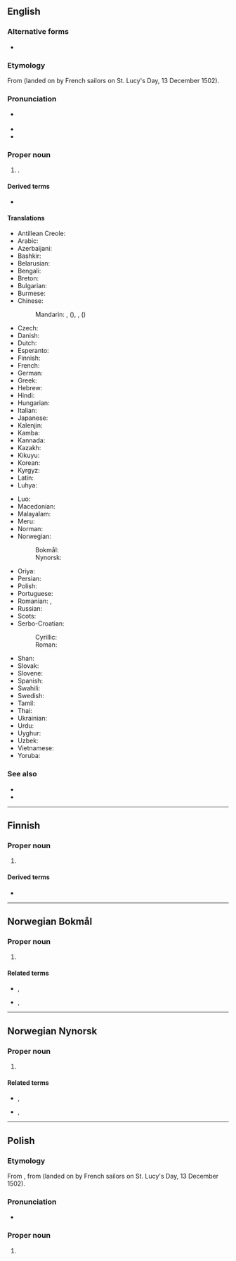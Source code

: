 ==English==
{{wikipedia}}

===Alternative forms===
* {{l|en|St. Lucia}}

===Etymology===
From {{der|en|la|sancta||saint}} {{m|en|Lucia||Lucy}} (landed on by French sailors on St. Lucy's Day, 13 December 1502).

===Pronunciation===
* {{a|UK|US}} {{IPA|en|/seɪnt ˈluː.ʃə/}}
* {{audio|en|en-us-Saint Lucia.ogg|Audio (US)}}
* {{rhymes|en|uːʃə}}

===Proper noun===
{{en-proper noun|head=[[saint|Saint]] [[Lucia]]}}

# {{senseid|en|Q760}}{{place|en|island/and/country|r/Caribbean}}.

====Derived terms====
* {{l|en|Saint Lucian}}

====Translations====
{{trans-top|id=Q760|country in the Caribbean}}
* Antillean Creole: {{t|gcf|Sentlisi}}
* Arabic: {{t|ar|سَانْت لُوسِيَا|f|tr=sant lusiyā}}
* Azerbaijani: {{t+|az|Sent-Lüsiya}}
* Bashkir: {{t|ba|Сент-Люсия}}
* Belarusian: {{t|be|Сент-Лю́сія|f}}
* Bengali: {{t|bn|সেন্ট লুসিয়া|sc=Beng}}
* Breton: {{t|br|Saint Lucia}}
* Bulgarian: {{t|bg|Сейнт Лу́сия|f}}
* Burmese: {{t|my|စိန့်လူစီယာ}}
* Chinese:
*: Mandarin: {{t+|cmn|聖盧西亞|sc=Hani}}, {{t+|cmn|圣卢西亚|tr=Shènglúxīyà|sc=Hani}} ({{qualifier|Mainland China}}), {{t|cmn|聖露西亞}}, {{t|cmn|聖露西亞|tr=Shènglùxīyà}} ({{qualifier|Taiwan}})
* Czech: {{t+|cs|Svatá Lucie|f}}
* Danish: {{t|da|Saint Lucia}}
* Dutch: {{t+|nl|Saint Lucia}}
* Esperanto: {{t|eo|Sent-Lucio}}
* Finnish: {{t+|fi|Saint Lucia}}
* French: {{t+|fr|Sainte-Lucie|f}}
* German: {{t+|de|Saint Lucia|n}}
* Greek: {{t+|el|Αγία Λουκία}}
* Hebrew: {{t|he|סנט לוסיה}}
* Hindi: {{t+|hi|सन्त लूसिया}}
* Hungarian: {{t|hu|Szent Lucia}}
* Italian: {{t|it|Saint Lucia|f}}
* Japanese: {{t+|ja|セントルシア|tr=Sentorushia}}
* Kalenjin: {{t|kln|Santalusia}}
* Kamba: {{t|kam|Santalusia}}
* Kannada: {{t|kn|ಸೇಂಟ್ ಲೂಷಿಯ}}
* Kazakh: {{t|kk|Сент-Люсия}}
* Kikuyu: {{t|ki|Santalusia}}
* Korean: {{t|ko|^세인트루시아}}
* Kyrgyz: {{t+|ky|Сент-Люсия}}
* Latin: {{t|la|Sancta Lucia|f}}
* Luhya: {{t|luy|Santalusia}}
{{trans-mid}}
* Luo: {{t|luo|Santalusia}}
* Macedonian: {{t|mk|Света Луција|f|sc=Cyrl}}
* Malayalam: {{t|ml|സെയ്ന്റ് ലൂസിയ}}
* Meru: {{t|mer|Santalusia}}
* Norman: {{t|nrf|Sainte Lucie|f}}
* Norwegian:
*: Bokmål: {{t|nb|Saint Lucia}}
*: Nynorsk: {{t+|nn|Saint Lucia}}
* Oriya: {{t|or|ସେଣ୍ଟ ଲୁସିଆ}}
* Persian: {{t|fa|سنت لوسیا|tr=sent lusyâ}}
* Polish: {{t+|pl|Saint Lucia|n}}
* Portuguese: {{t+|pt|Santa Lúcia|f}}
* Romanian: {{t|ro|Sfânta Lucia|f}}, {{t+|ro|Saint Lucia|f}}
* Russian: {{t|ru|Сент-Лю́сия|f|tr=Sɛnt-Ljúsija}}
* Scots: {{t|sco|Saunt Lucia}}
* Serbo-Croatian:
*: Cyrillic: {{t|sh|Света Луција|f|sc=Cyrl}}
*: Roman: {{t+|sh|Sveta Lucija|f}}
* Shan: {{t|shn|မိူင်းသဵင်ႉလူႉသျႃႇ}}
* Slovak: {{t|sk|Svätá Lucia|f}}
* Slovene: {{t|sl|Sveta Lucija|f}}
* Spanish: {{t+|es|Santa Lucía|f}}
* Swahili: {{t+|sw|Santalusia}}
* Swedish: {{t+|sv|Saint Lucia}}
* Tamil: {{t|ta|செயிண்ட் லூசியா}}
* Thai: {{t|th|เซนต์ลูเชีย}}
* Ukrainian: {{t+|uk|Сент-Лю́сія|f}}
* Urdu: {{t|ur|سینٹ لوسیا|tr=seṇṭ lūsiā}}
* Uyghur: {{t|ug|سېنت ليۇسىيە}}
* Uzbek: {{t|uz|Sent Lyusiya}}
* Vietnamese: {{t|vi|Xanh Lu-xi-a}}
* Yoruba: {{t|yo|Luṣia}}
{{trans-bottom}}

===See also===
* {{l|en|Castries}}
* {{list:countries of North America/en}}

----

==Finnish==
{{wikipedia|lang=fi}}

===Proper noun===
{{head|fi|proper noun|head=[[saint|Saint]] [[Lucia]]}}

# {{place|fi|island/and/country|r/Caribbean|t=Saint Lucia}}

====Derived terms====
* {{l|fi|saintlucialainen}}

----

==Norwegian Bokmål==
{{wikipedia|lang=no}}

===Proper noun===
{{head|nb|proper noun}}

# {{place|nb|island/and/country|r/Caribbean|t=Saint Lucia}}

====Related terms====
* {{l|nb|sanktlusianer}}, {{l|nb|sanktlucianer}}
* {{l|nb|sanktlusiansk}}, {{l|nb|sanktluciansk}}

----

==Norwegian Nynorsk==
{{wikipedia|lang=nn}}

===Proper noun===
{{head|nn|proper noun}}

# {{place|nn|island/and/country|r/Caribbean|t=Saint Lucia}}

====Related terms====
* {{l|nn|sanktlusianar}}, {{l|nn|sanktlucianar}}
* {{l|nn|sanktlusiansk}}, {{l|nn|sanktluciansk}}

----

==Polish==
{{wp|lang=pl}}

===Etymology===
From {{bor|pl|en|Saint Lucia}}, from {{der|pl|la|sancta||saint}} {{m|la|Lucia||Lucy}} (landed on by French sailors on St. Lucy's Day, 13 December 1502).

===Pronunciation===
* {{pl-IPA|/sęt lusza/}}

===Proper noun===
{{pl-proper noun|n|indecl=yes}}

# {{place|pl|island/and/country|r/Caribbean|t=Saint Lucia}}

{{c|pl|Exonyms}}